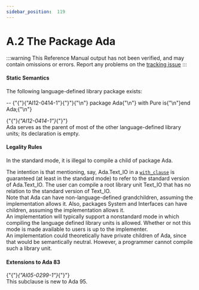 ---
sidebar_position:  119
---

# A.2 The Package Ada

:::warning
This Reference Manual output has not been verified,
and may contain omissions or errors.
Report any problems on the [tracking issue](https://github.com/ada-lang-io/ada-lang-io/issues/20)
:::



#### Static Semantics

<p>The following language-defined library package exists: <br /></p>

<CodeBlock>
--  {"{"}{"AI12-0414-1"}{"}"}{"\n"} package Ada{"\n"}   with Pure is{"\n"}end Ada;{"\n"}

</CodeBlock>
<p>{"{"}<em>{"AI12-0414-1"}</em>{"}"} <br />Ada serves as the parent of most of the other language-defined library units; its declaration is empty. <br /></p>


#### Legality Rules

<p>In the standard mode, it is illegal to compile a child of package Ada. <br /></p>

<Admonition type="aarm" aarm="reason" title="Reason: ">
<strong></strong>The intention is that mentioning, say, Ada.Text_IO in a <code><a href="../AA-10/AA-10.1#S0294">with_clause</a></code> is guaranteed (at least in the standard mode) to refer to the standard version of Ada.Text_IO. The user can compile a root library unit Text_IO that has no relation to the standard version of Text_IO. <br /></Admonition>

<Admonition type="aarm" aarm="ramification" title="Ramification: ">
<strong></strong>Note that Ada can have non-language-defined grandchildren, assuming the implementation allows it. Also, packages System and Interfaces can have children, assuming the implementation allows it. <br /></Admonition>

<Admonition type="aarm" aarm="implementation-note" title="Implementation Note: ">
<strong></strong>An implementation will typically support a nonstandard mode in which compiling the language defined library units is allowed. Whether or not this mode is made available to users is up to the implementer.<br /></Admonition>

<Admonition type="aarm" aarm="note" title="Note: ">
An implementation could theoretically have private children of Ada, since that would be semantically neutral. However, a programmer cannot compile such a library unit. <br /></Admonition>


#### Extensions to Ada 83

<Admonition type="aarm" aarm="note" title="Note: ">
{"{"}<em>{"AI05-0299-1"}</em>{"}"} <br />This subclause is new to Ada 95. <br /></Admonition>


